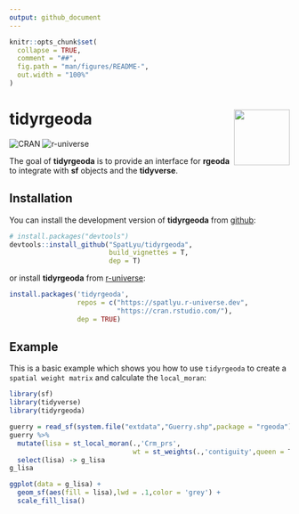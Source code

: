 ```yaml
---
output: github_document
---
```


<!-- README.md is generated from README.Rmd. Please edit that file -->

```r
knitr::opts_chunk$set(
  collapse = TRUE,
  comment = "##",
  fig.path = "man/figures/README-",
  out.width = "100%"
)
```

# tidyrgeoda <img src="man/figures/logo.png" align="right" height="100"/>

<!-- badges: start -->

![CRAN](https://www.r-pkg.org/badges/version/tidyrgeoda)
![r-universe](https://spatlyu.r-universe.dev/badges/tidyrgeoda)

<!-- badges: end -->

The goal of **tidyrgeoda** is to provide an interface for **rgeoda** to integrate with **sf** objects and the **tidyverse**.

## Installation

You can install the development version of **tidyrgeoda** from [github](https://github.com/SpatLyu/tidyrgeoda):

``` r
# install.packages("devtools")
devtools::install_github("SpatLyu/tidyrgeoda",
                         build_vignettes = T,
                         dep = T)
```

or install **tidyrgeoda** from [r-universe](https://spatlyu.r-universe.dev/tidyrgeoda):

```r
install.packages('tidyrgeoda', 
                 repos = c("https://spatlyu.r-universe.dev",
                           "https://cran.rstudio.com/"),
                 dep = TRUE)
```

## Example

This is a basic example which shows you how to use `tidyrgeoda` to create a `spatial weight matrix` and calculate the `local_moran`:

```r
library(sf)
library(tidyverse)
library(tidyrgeoda)

guerry = read_sf(system.file("extdata","Guerry.shp",package = "rgeoda"))
guerry %>% 
  mutate(lisa = st_local_moran(.,'Crm_prs',
                               wt = st_weights(.,'contiguity',queen = T))) %>% 
  select(lisa) -> g_lisa
g_lisa

ggplot(data = g_lisa) +
  geom_sf(aes(fill = lisa),lwd = .1,color = 'grey') +
  scale_fill_lisa()
```
